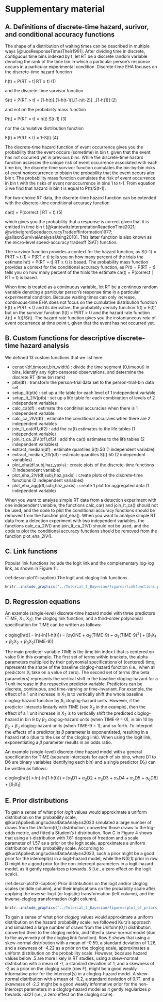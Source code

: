# Supplementary material

## A. Definitions of discrete-time hazard, surivor, and conditional accuracy functions

The shape of a distribution of waiting times can be described in multiple ways [@luceResponseTimesTheir1991]. After dividing time in discrete, contiguous time bins indexed by t, let RT be a discrete random variable denoting the rank of the time bin in which a particular person's response occurs in a particular experimental condition. 
Discrete-time EHA focuses on the discrete-time hazard function 

\noindent h(t) = P(RT = t| RT $\geq$ t)   \hfill  (1)

\noindent and the discrete-time survivor function 

\noindent S(t) = P(RT $>$ t) = [1-h(t)].[1-h(t-1)].[1-h(t-2)]...[1-h(1)]  \hfill  (2)

\noindent and not on the probability mass function 

\noindent P(t) = P(RT = t) = h(t).S(t-1)  \hfill  (3)

\noindent nor the cumulative distribution function 

\noindent F(t) = P(RT $\leq$ t) = 1-S(t)   \hfill  (4)  

The discrete-time hazard function of event occurrence gives you the probability that the event occurs (sometime) in bin t, given that the event has not occurred yet in previous bins. While the discrete-time hazard function assesses the unique risk of event occurrence associated with each time bin, the discrete-time survivor function cumulates the bin-by-bin risks of event *non*occurrence to obtain the probability that the event occurs afer bin t. The probability mass function cumulates the risk of event occurrence in bin t with the risks of event nonoccurrence in bins 1 to t-1. From equation 3 we find that hazard in bin t is equal to P(t)/S(t-1). 

For two-choice RT data, the discrete-time hazard function can be extended with the discrete-time conditional accuracy function 

\noindent ca(t) = P(correct | RT = t)   \hfill  (5)

\noindent which gives you the probability that a response is correct given that it is emitted in time bin t [@kantowitzInterpretationReactionTime2021; @wickelgrenSpeedaccuracyTradeoffInformation1977; @allisonSurvivalAnalysisUsing2010]. This latter function is also known as the micro-level speed-accuracy tradeoff (SAT) function.

The survivor function provides a context for the hazard function, as S(t-1) = P(RT > t-1) = P(RT $\geq$ t) tells you on how many percent of the trials the estimate h(t) = P(RT = t| RT $\geq$ t) is based. The probability mass function provides a context for the conditional accuracy function, as P(t) = P(RT = t) tells you on how many percent of the trials the estimate ca(t) = P(correct | RT = t) is based.

When time is treated as a continuous variable, let RT be a continous random variable denoting a particular person's response time in a particular experimental condition. Because waiting times can only increase, continuous-time EHA does not focus on the cumulative distribution function F(t) = P(RT $\leq$ t) and its derivative, the probability density function f(t) = F(t)', but on the survivor function S(t) = P(RT $>$ t) and the hazard rate function $\lambda$(t) = f(t)/S(t). The hazard rate function gives you the instantaneous *rate* of event occurrence at time point t, given that the event has not occurred yet. 

## B. Custom functions for descriptive discrete-time hazard analysis

We defined 13 custom functions that we list here. 

* censor(df,timeout,bin_width) : divide the time segment (0,timeout] in bins, identify any right-censored observations, and determine the discrete RT (time bin rank)
* ptb(df) : transform the person-trial data set to the person-trial-bin data set
* setup_lt(ptb) : set up a life table for each level of 1 independent variable
* setup_lt_2IV(ptb) : set up a life table for each combination of levels of 2 independent variables
* calc_ca(df) : estimate the conditinal accuracies when there is 1 independent variable
* calc_ca_2IV(df) : estimate the conditional accuraies when there are 2 independent variables
* join_lt_ca(df1,df2) : add the ca(t) estimates to the life tables (1 independent variable)
* join_lt_ca_2IV(df1,df2) : add the ca(t) estimates to the life tables (2 independent variables)
* extract_median(df) : estimate quantiles S(t).50 (1 independent variable)
* extract_median_2IV(df) : estimate quantiles S(t).50 (2 independent variables)
* plot_eha(df,subj,haz_yaxis) : create plots of the discrete-time functions (1 independent variable)
* plot_eha_2IV(df,subj,haz_yaxis) : create plots of the discrete-time functions (2 independent variables)
* plot_eha_agg(df,subj,haz_yaxis) : create 1 plot for aggregated data (1 independent variable)

When you want to analyse simple RT data from a detection experiment with one independent variable, the functions calc_ca() and join_lt_ca() should not be used, and the code to plot the conditional accuracy functions should be removed from the function plot_eha().
When you want to analyse simple RT data from a detection experiment with two independent variables, the functions calc_ca_2IV() and join_lt_ca_2IV() should not be used, and the code to plot the conditional accuracy functions should be removed from the function plot_eha_2IV().

## C. Link functions

Popular link functions include the logit link and the complementary log-log link, as shown in Figure 11.

(ref:descr-plot11-caption) The logit and cloglog link functions.
 
```r
knitr::include_graphics("../Tutorial_2_Bayesian/figures/linkfunctions.png")
```

## D. Regression equations

An example (single-level) discrete-time hazard model with three predictors (TIME, X~1~, X~2~), the cloglog link function, and a third-order polynomial specification for TIME can be written as follows:

cloglog[h(t)] = ln(-ln[1-h(t)]) =  [$\alpha$~1~ONE + $\alpha$~2~(TIME-9) + $\alpha$~3~(TIME-9)$^2$] +                                    [$\beta$~1~X~1~ + $\beta$~2~X~2~ + $\beta$~3~X~2~(TIME-9)]

The main predictor variable TIME is the time bin index t that is centered on value 9 in this example. The first set of terms within brackets, the alpha parameters multiplied by their polynomial specifications of (centered) time, represents the shape of the baseline cloglog-hazard function (i.e., when all predictors X~i~ take on a value of zero). The second set of terms (the beta parameters) represents the vertical shift in the baseline cloglog-hazard for a 1 unit increase in the respective predictor variable. Predictors can be discrete, continuous, and time-varying or time-invariant. For example, the effect of a 1 unit increase in X~1~ is to vertically shift the whole baseline cloglog-hazard function by $\beta$~1~ cloglog-hazard units. However, if the predictor interacts linearly with TIME (see X~2~ in the example), then the effect of a 1 unit increase in X~2~ is to vertically shift the predicted cloglog-hazard in bin 9 by $\beta$~2~ cloglog-hazard units (when TIME-9 = 0), in bin 10 by $\beta$~2~ + $\beta$~3~ cloglog-hazard units (when TIME-9 = 1), and so forth. To interpret the effects of a predictor,its $\beta$ parameter is exponentiated, resulting in a hazard ratio (due to the use of the cloglog link). When using the logit link, exponentiating a $\beta$ parameter results in an odds ratio.

An example (single-level) discrete-time hazard model with a general specification for TIME (separate intercepts for each of six bins, where D1 to D6 are binary variables identifying each bin) and a single predictor (X~1~) can be written as follows:

cloglog[h(t)] = ln(-ln[1-h(t)]) =  [$\alpha$~1~D1 + $\alpha$~2~D2 + $\alpha$~3~D3 + $\alpha$~4~D4 + $\alpha$~5~D5 + $\alpha$~6~D6] + [$\beta$~1~X~1~]

## E. Prior distributions

To gain a sense of what prior *logit* values would approximate a uniform distribution on the probability scale, @kurzAppliedLongitudinalDataAnalysis2023 simulated a large number of draws from the Uniform(0,1) distribution, converted those draws to the log-odds metric, and fitted a Student's t distribution. Row C in Figure 4 shows that using a t-distribution with 7.61 degrees of freedom and a scale parameter of 1.57 as a prior on the logit scale, approximates a uniform distribution on the probability scale. According to @kurzAppliedLongitudinalDataAnalysis2023, such a prior might be a good prior for the intercept(s) in a logit-hazard model, while the N(0,1) prior in row D might be a good prior for the non-intercept parameters in a logit-hazard model, as it gently regularizes p towards .5 (i.e., a zero effect on the logit scale).


(ref:descr-plot12-caption) Prior distributions on the logit and/or cloglog scales (middle column), and their implications on the probability scale after applying the inverse-logit (or logistic) transformation (left column), and the inverse-cloglog transformation (right column).

```r
knitr::include_graphics("../Tutorial_2_Bayesian/figures/plot_of_priors.png")
```

To gain a sense of what prior *cloglog* values would approximate a uniform distribution on the hazard probability scale, we followed Kurz's approach and simulated a large number of draws from the Uniform(0,1) distribution, converted them to the cloglog metric, and fitted a skew-normal model (due to the asymmetry of the cloglog link function). Row E shows that using a skew-normal distribution with a mean of -0.59, a standard deviation of 1.26, and a skewness of -4.22 as a prior on the cloglog scale, approximates a uniform distribution on the probability scale. 
However, because hazard values below .5 are more likely in RT studies, using a skew-normal distribution with a mean of -1, a standard deviation of 1, and a skewness of -2 as a prior on the cloglog scale (row F), might be a good weakly informative prior for the intercept(s) in a cloglog-hazard model. 
A skew-normal distribution with a mean of -0.2, a standard deviation of 0.71, and a skewness of -2.2 might be a good weakly informative prior for the non-intercept parameters in a cloglog-hazard model as it gently regularizes p towards .6321 (i.e., a zero effect on the cloglog scale). 
